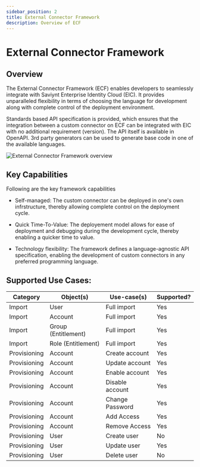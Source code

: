 ```yaml
---
sidebar_position: 2
title: External Connector Framework
description: Overview of ECF
---
```


# External Connector Framework

## Overview

The External Connector Framework (ECF) enables developers to seamlessly integrate with Saviynt Enterprise Identity Cloud (EIC). It provides unparalleled flexibility in terms of choosing the language for development along with complete control of the deployment environment.

Standards based API specification is provided, which ensures that the integration between a custom connector on ECF can be integrated with EIC with no additional requirement (version). The API itself is available in OpenAPI. 3rd party generators can be used to generate base code in one of the available languages.

<img alt="External Connector Framework overview" src="ECF_Arch.png" />

## Key Capabilities
Following are the key framework capabilities

* Self-managed: The custom connector can be deployed in one's own infrstructure, thereby allowing complete control on the deployment cycle.

* Quick Time-To-Value: The deployement model allows for ease of deployment and debugging during the development cycle, thereby enabling a quicker time to value.

* Technology flexibility: The framework defines a language-agnostic API specification, enabling the development of custom connectors in any preferred programming language.

## **Supported Use Cases:**
| Category | Object(s) | Use-case(s) | Supported? |
| -------- | --------- | ----------- | ---------- |
| Import | User | Full import | Yes |
| Import | Account | Full import | Yes |
| Import | Group (Entitlement) | Full import | Yes |
| Import | Role (Entitlement) | Full import | Yes |
| Provisioning | Account | Create account | Yes |
| Provisioning | Account | Update account | Yes |
| Provisioning | Account | Enable account | Yes |
| Provisioning | Account | Disable account | Yes |
| Provisioning | Account | Change Password | Yes |
| Provisioning | Account | Add Access | Yes |
| Provisioning | Account | Remove Access | Yes |
| Provisioning | User | Create user | No |
| Provisioning | User | Update user | Yes |
| Provisioning | User | Delete user | No |
